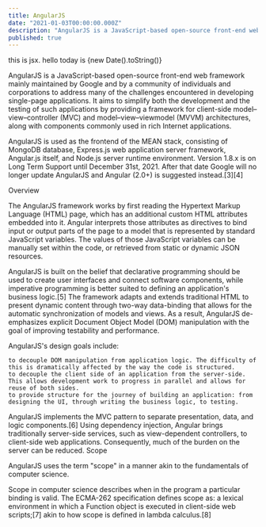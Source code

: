 ```yaml
---
title: AngularJS
date: "2021-01-03T00:00:00.000Z"
description: "AngularJS is a JavaScript-based open-source front-end web framework mainly maintained by Google and by a community of individuals and corporations to address many of the challenges encountered in developing single-page applications."
published: true
---
```


<p>this is jsx. hello today is {new Date().toString()}</p>

AngularJS is a JavaScript-based open-source front-end web framework mainly maintained by Google and by a community of individuals and corporations to address many of the challenges encountered in developing single-page applications. It aims to simplify both the development and the testing of such applications by providing a framework for client-side model–view–controller (MVC) and model–view–viewmodel (MVVM) architectures, along with components commonly used in rich Internet applications.

AngularJS is used as the frontend of the MEAN stack, consisting of MongoDB database, Express.js web application server framework, Angular.js itself, and Node.js server runtime environment. Version 1.8.x is on Long Term Support until December 31st, 2021. After that date Google will no longer update AngularJS and Angular (2.0+) is suggested instead.[3][4]

Overview

The AngularJS framework works by first reading the Hypertext Markup Language (HTML) page, which has an additional custom HTML attributes embedded into it. Angular interprets those attributes as directives to bind input or output parts of the page to a model that is represented by standard JavaScript variables. The values of those JavaScript variables can be manually set within the code, or retrieved from static or dynamic JSON resources.

AngularJS is built on the belief that declarative programming should be used to create user interfaces and connect software components, while imperative programming is better suited to defining an application's business logic.[5] The framework adapts and extends traditional HTML to present dynamic content through two-way data-binding that allows for the automatic synchronization of models and views. As a result, AngularJS de-emphasizes explicit Document Object Model (DOM) manipulation with the goal of improving testability and performance.

AngularJS's design goals include:

    to decouple DOM manipulation from application logic. The difficulty of this is dramatically affected by the way the code is structured.
    to decouple the client side of an application from the server-side. This allows development work to progress in parallel and allows for reuse of both sides.
    to provide structure for the journey of building an application: from designing the UI, through writing the business logic, to testing.

AngularJS implements the MVC pattern to separate presentation, data, and logic components.[6] Using dependency injection, Angular brings traditionally server-side services, such as view-dependent controllers, to client-side web applications. Consequently, much of the burden on the server can be reduced.
Scope

AngularJS uses the term "scope" in a manner akin to the fundamentals of computer science.

Scope in computer science describes when in the program a particular binding is valid. The ECMA-262 specification defines scope as: a lexical environment in which a Function object is executed in client-side web scripts;[7] akin to how scope is defined in lambda calculus.[8]
